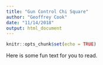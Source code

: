 ```yaml
---
title: "Gun Control Chi Square"
author: "Geoffrey Cook"
date: "11/14/2018"
output: html_document
---
```


```r
knitr::opts_chunk$set(echo = TRUE)
```

Here is some fun text for you to read. 